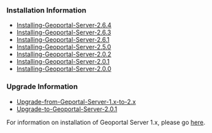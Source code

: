 ==='''Installation Information'''===

* [[Installing-Geoportal-Server-2.6.4]]
* [[Installing-Geoportal-Server-2.6.3]]
* [[Installing-Geoportal-Server-2.6.1]]
* [[Installing-Geoportal-Server-2.5.0]]
* [[Installing-Geoportal-Server-2.0.2]]
* [[Installing-Geoportal-Server-2.0.1]]
* [[Installing-Geoportal-Server-2.0.0]]

==='''Upgrade Information'''===
* [[Upgrade-from-Geportal-Server-1.x-to-2.x]]
* [[Upgrade-to-Geoportal-Server-2.0.1]]

For information on installation of Geoportal Server 1.x, please go [https://github.com/Esri/geoportal-server/wiki/Installation here]. 